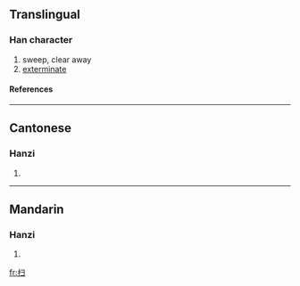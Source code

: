 {{see|掃}}

==Translingual==
===Han character===
{{Han char|rn=64|rad=手|as=03|sn=6|four=|canj=手尸一 (QSM)}}
# sweep, clear away
# [[exterminate]]
====References====
{{Han ref|kx=0418.141|hdz=31831.110|uh=626B|ud=25195}}
----
==Cantonese==
===Hanzi===
{{yue-hanzi|jyut=|y=sou3, sou2}}
# {{defn|Cantonese}}
----
==Mandarin==
===Hanzi===
{{cmn-hanzi|tra=掃|pin=[[sǎo]] ([[sao3]])|wg=sao<sup>3</sup>}}
# {{defn|Mandarin}}

[[fr:扫]]